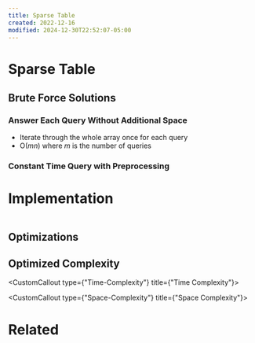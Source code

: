 ```yaml
---
title: Sparse Table
created: 2022-12-16
modified: 2024-12-30T22:52:07-05:00
---
```

# Sparse Table

## Brute Force Solutions

### Answer Each Query Without Additional Space

- Iterate through the whole array once for each query
- O($mn$) where $m$ is the number of queries

### Constant Time Query with Preprocessing

# Implementation

```python

```

## Optimizations

## Optimized Complexity

<CustomCallout type={"Time-Complexity"} title={"Time Complexity"}></CustomCallout>

<CustomCallout type={"Space-Complexity"} title={"Space Complexity"}></CustomCallout>

# Related
